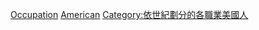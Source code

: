 {{portal|美國|人物}}
{{CatPair|19世紀美國各職業人物|21世紀美國各職業人物}}

{{container category}}

[[Category:20世紀美國人|Occupation]]
[[Category:依國籍劃分的20世紀各職業人物|American]]
[[Category:依世紀劃分的各職業美國人|Category:依世紀劃分的各職業美國人]]